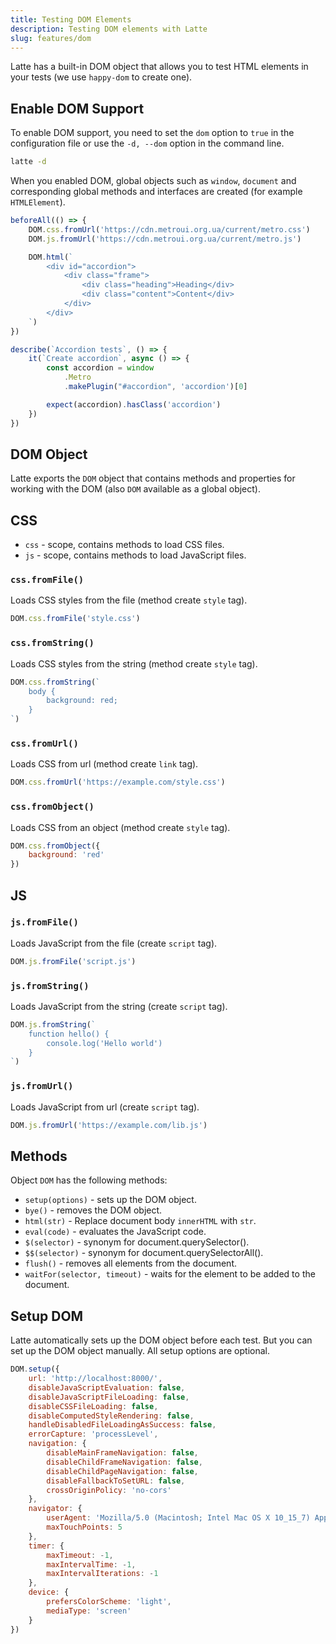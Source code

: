 ```yaml
---
title: Testing DOM Elements
description: Testing DOM elements with Latte
slug: features/dom
---
```


Latte has a built-in DOM object that allows you to test HTML elements in your tests (we use `happy-dom` to create one).

## Enable DOM Support

To enable DOM support, you need to set the `dom` option to `true` in the configuration file or use the `-d, --dom` option in the command line.

```bash
latte -d
```

When you enabled DOM, global objects such as `window`, `document` and corresponding global methods and interfaces are created (for example `HTMLElement`).

```js title=example.test.js
beforeAll(() => {
    DOM.css.fromUrl('https://cdn.metroui.org.ua/current/metro.css')
    DOM.js.fromUrl('https://cdn.metroui.org.ua/current/metro.js')

    DOM.html(`
        <div id="accordion">
            <div class="frame">
                <div class="heading">Heading</div>
                <div class="content">Content</div>
            </div>
        </div>
    `)
})

describe(`Accordion tests`, () => {
    it(`Create accordion`, async () => {
        const accordion = window
            .Metro
            .makePlugin("#accordion", 'accordion')[0]

        expect(accordion).hasClass('accordion')
    })
})
```

## DOM Object

Latte exports the `DOM` object that contains methods and properties for working with the DOM (also `DOM` available as a global object).

## CSS
+ `css` - scope, contains methods to load CSS files.
+ `js` - scope, contains methods to load JavaScript files.

### `css.fromFile()`  
Loads CSS styles from the file (method create `style` tag). 
```js
DOM.css.fromFile('style.css')
```

### `css.fromString()` 
Loads CSS styles from the string (method create `style` tag). 
```js
DOM.css.fromString(`
    body { 
        background: red; 
    }
`)
```

### `css.fromUrl()` 
Loads CSS from url (method create `link` tag). 
```js
DOM.css.fromUrl('https://example.com/style.css')
```

### `css.fromObject()` 
Loads CSS from an object (method create `style` tag).
```js
DOM.css.fromObject({ 
    background: 'red' 
})
```

## JS

### `js.fromFile()` 
Loads JavaScript from the file (create `script` tag).
```js
DOM.js.fromFile('script.js')
```

### `js.fromString()` 
Loads JavaScript from the string (create `script` tag).
```js
DOM.js.fromString(`
    function hello() {
        console.log('Hello world')
    }
`)
```

### `js.fromUrl()` 
Loads JavaScript from url (create `script` tag).
```js
DOM.js.fromUrl('https://example.com/lib.js')
```


## Methods

Object `DOM` has the following methods:

+ `setup(options)` - sets up the DOM object.
+ `bye()` - removes the DOM object.
+ `html(str)` - Replace document body `innerHTML` with `str`.
+ `eval(code)` - evaluates the JavaScript code.
+ `$(selector)` - synonym for document.querySelector().
+ `$$(selector)` - synonym for document.querySelectorAll().
+ `flush()` - removes all elements from the document.
+ `waitFor(selector, timeout)` - waits for the element to be added to the document.

## Setup DOM
Latte automatically sets up the DOM object before each test. But you can set up the DOM object manually. All setup options are optional.

```js
DOM.setup({
    url: 'http://localhost:8000/',
    disableJavaScriptEvaluation: false,
    disableJavaScriptFileLoading: false,
    disableCSSFileLoading: false,
    disableComputedStyleRendering: false,
    handleDisabledFileLoadingAsSuccess: false,
    errorCapture: 'processLevel',
    navigation: {
        disableMainFrameNavigation: false,
        disableChildFrameNavigation: false,
        disableChildPageNavigation: false,
        disableFallbackToSetURL: false,
        crossOriginPolicy: 'no-cors'
    },
    navigator: {
        userAgent: 'Mozilla/5.0 (Macintosh; Intel Mac OS X 10_15_7) AppleWebKit/537.36 (KHTML, like Gecko) Chrome/130.0.0.0 Safari/537.36',
        maxTouchPoints: 5
    },
    timer: { 
        maxTimeout: -1, 
        maxIntervalTime: -1, 
        maxIntervalIterations: -1 
    },
    device: { 
        prefersColorScheme: 'light', 
        mediaType: 'screen' 
    }
})
```
